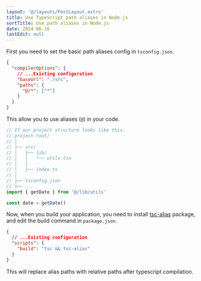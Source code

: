 ```yaml
---
layout: '@/layouts/PostLayout.astro'
title: Use TypeScript path aliases in Node.js
sortTitle: Use path aliases in Node.js
date: 2024-06-16
lastEdit: null
---
```



First you need to set the basic path aliases config in `tsconfig.json`.

```json
{
  "compilerOptions": {
    // ...Existing configuration
    "baseUrl": "./src",
    "paths": {
      "@/*": ["*"]
    }
  }
}
```

This allow you to use aliases (`@`) in your code.

```ts
// If our project structure looks like this:
// project-root/
// │
// ├── src/
// │   ├── lib/
// │   │   └── utils.tsx
// │   │
// │   ├── index.ts
// │
// ├── tsconfig.json
// ├── ...
import { getDate } from '@/lib/utils'

const date = getDate()
```

Now, when you build your application, you need to install [tsc-alias](https://www.npmjs.com/package/tsc-alias) package, and edit the build command in `package.json`.

```json
{
  // ...Existing configuration
  "scripts": {
    "build": "tsc && tsc-alias"
  }
}
```

This will replace alias paths with relative paths after typescript compilation.
